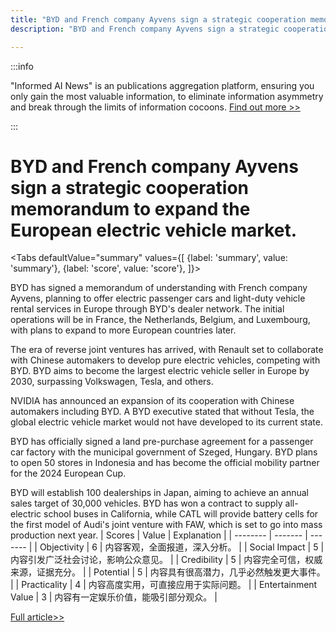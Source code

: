 ```yaml
---
title: "BYD and French company Ayvens sign a strategic cooperation memorandum to expand the European electric vehicle market."
description: "BYD and French company Ayvens sign a strategic cooperation memorandum to expand the European electric vehicle market."

---
```



:::info

"Informed AI News" is an publications aggregation platform, ensuring you only gain the most valuable information, to eliminate information asymmetry and break through the limits of information cocoons.  [Find out more >>](/)

:::

# BYD and French company Ayvens sign a strategic cooperation memorandum to expand the European electric vehicle market.


<Tabs
	defaultValue="summary"
	values={[
	{label: 'summary', value: 'summary'},
	{label: 'score', value: 'score'},
]}>
<TabItem value="summary">


BYD has signed a memorandum of understanding with French company Ayvens, planning to offer electric passenger cars and light-duty vehicle rental services in Europe through BYD's dealer network. The initial operations will be in France, the Netherlands, Belgium, and Luxembourg, with plans to expand to more European countries later.

The era of reverse joint ventures has arrived, with Renault set to collaborate with Chinese automakers to develop pure electric vehicles, competing with BYD. BYD aims to become the largest electric vehicle seller in Europe by 2030, surpassing Volkswagen, Tesla, and others.

NVIDIA has announced an expansion of its cooperation with Chinese automakers including BYD. A BYD executive stated that without Tesla, the global electric vehicle market would not have developed to its current state.

BYD has officially signed a land pre-purchase agreement for a passenger car factory with the municipal government of Szeged, Hungary. BYD plans to open 50 stores in Indonesia and has become the official mobility partner for the 2024 European Cup.

BYD will establish 100 dealerships in Japan, aiming to achieve an annual sales target of 30,000 vehicles. BYD has won a contract to supply all-electric school buses in California, while CATL will provide battery cells for the first model of Audi's joint venture with FAW, which is set to go into mass production next year.
</TabItem>
<TabItem value="score">
	| Scores     | Value   | Explanation |
	| -------- | ------- | ------- |
	| Objectivity  | 6    | 内容客观，全面报道，深入分析。    |
	| Social Impact | 5     | 内容引发广泛社会讨论，影响公众意见。    |
	| Credibility    | 5    | 内容完全可信，权威来源，证据充分。    |
	| Potential    | 5    | 内容具有很高潜力，几乎必然触发更大事件。    |
	| Practicality    | 4    | 内容高度实用，可直接应用于实际问题。    |
	| Entertainment Value    | 3    | 内容有一定娱乐价值，能吸引部分观众。    |
</TabItem>
</Tabs>

[Full article>>](https://readhub.cn/topic/8atZcKcRc4Y)
